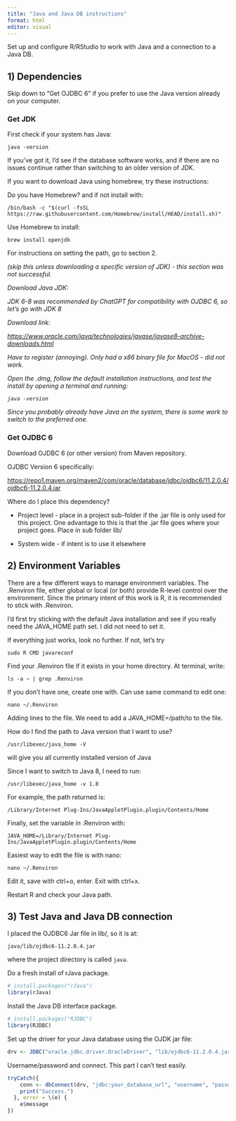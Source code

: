```yaml
---
title: "Java and Java DB instructions"
format: html
editor: visual
---
```


Set up and configure R/RStudio to work with Java and a connection to a Java DB.

## 1) Dependencies

Skip down to "Get OJDBC 6" if you prefer to use the Java version already on your computer.

### Get JDK

First check if your system has Java:

`java -version`

If you've got it, I'd see if the database software works, and if there are no issues continue rather than switching to an older version of JDK.

If you want to download Java using homebrew, try these instructions:

Do you have Homebrew? and if not install with:

`/bin/bash -c "$(curl -fsSL https://raw.githubusercontent.com/Homebrew/install/HEAD/install.sh)"`

Use Homebrew to install:

`brew install openjdk`

For instructions on setting the path, go to section 2.

*(skip this unless downloading a specific version of JDK) - this section was not successful.*

*Download Java JDK:*

*JDK 6-8 was recommended by ChatGPT for compatibility with OJDBC 6, so let's go with JDK 8*

*Download link:*

[*https://www.oracle.com/java/technologies/javase/javase8-archive-downloads.html*](https://www.oracle.com/java/technologies/javase/javase8-archive-downloads.html){.uri}

*Have to register (annoying). Only had a x86 binary file for MacOS - did not work.*

*Open the .dmg, follow the default installation instructions, and test the install by opening a terminal and running:*

*`java -version`*

*Since you probably already have Java on the system, there is some work to switch to the preferred one.*

### Get OJDBC 6

Download OJDBC 6 (or other version) from Maven repository.

OJDBC Version 6 specifically:

<https://repo1.maven.org/maven2/com/oracle/database/jdbc/ojdbc6/11.2.0.4/ojdbc6-11.2.0.4.jar>

Where do I place this dependency?

-   Project level - place in a project sub-folder if the .jar file is only used for this project. One advantage to this is that the .jar file goes where your project goes. Place in sub folder lib/

-   System wide - if intent is to use it elsewhere

## 2) Environment Variables

There are a few different ways to manage environment variables. The .Renviron file, either global or local (or both) provide R-level control over the environment. Since the primary intent of this work is R, it is recommended to stick with .Renviron.

I'd first try sticking with the default Java installation and see if you really need the JAVA_HOME path set. I did not need to set it.

If everything just works, look no further. If not, let's try

`sudo R CMD javareconf`

Find your .Renviron file if it exists in your home directory. At terminal, write:

`ls -a ~ | grep .Renviron`

If you don't have one, create one with. Can use same command to edit one:

`nano ~/.Renviron`

Adding lines to the file. We need to add a JAVA_HOME=/path/to to the file.

How do I find the path to Java version that I want to use?

`/usr/libexec/java_home -V`

will give you all currently installed version of Java

Since I want to switch to Java 8, I need to run:

`/usr/libexec/java_home -v 1.8`

For example, the path returned is:

`/Library/Internet Plug-Ins/JavaAppletPlugin.plugin/Contents/Home`

Finally, set the variable in .Renviron with:

`JAVA_HOME=/Library/Internet Plug-Ins/JavaAppletPlugin.plugin/Contents/Home`

Easiest way to edit the file is with nano:

`nano ~/.Renviron`

Edit it, save with ctrl+o, enter. Exit with ctrl+x.

Restart R and check your Java path.

## 3) Test Java and Java DB connection

I placed the OJDBC6 Jar file in lib/, so it is at:

`java/lib/ojdbc6-11.2.0.4.jar`

where the project directory is called `java`.

Do a fresh install of rJava package.

``` r
# install.packages("rJava")
library(rJava)
```

Install the Java DB interface package.

``` r
# install.packages("RJDBC")
library(RJDBC)
```

Set up the driver for your Java database using the OJDK jar file:

``` r
drv <- JDBC("oracle.jdbc.driver.OracleDriver", "lib/ojdbc6-11.2.0.4.jar")
```

Username/password and connect. This part I can't test easily.

``` r
tryCatch({
    conn <- dbConnect(drv, "jdbc:your_database_url", "username", "password")
    print("Success.")
  }, error = \(e) {
    e$message
})
```
